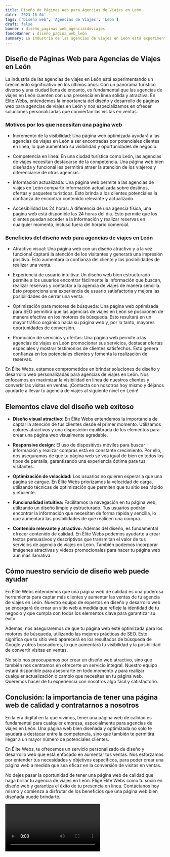 ```yaml
---
title: Diseño de Páginas Web para Agencias de Viajes en León
date: '2023-10-04'
tags: ['Diseño web', 'Agencias de Viajes', 'León']
draft: false
banner : diseño_paginas_web_agenciasdeviajes
fondoBanner : diseño_pagina_web_león
summary: La industria de las agencias de viajes en León está experimentando un crecimiento significativo en los últimos años. Con un panorama turístico diverso y una ciudad llena de encanto, es fundamental que las agencias de viajes en León cuenten con una presencia en línea sólida y atractiva. En Élite Webs, entendemos la importancia del diseño y desarrollo de páginas web para agencias de viajes en León y nos especializamos en ofrecer soluciones personalizadas que conviertan las visitas en ventas.
---
```


## Diseño de Páginas Web para Agencias de Viajes en León

La industria de las agencias de viajes en León está experimentando un crecimiento significativo en los últimos años. Con un panorama turístico diverso y una ciudad llena de encanto, es fundamental que las agencias de viajes en León cuenten con una presencia en línea sólida y atractiva. En Élite Webs, entendemos la importancia del diseño y desarrollo de páginas web para agencias de viajes en León y nos especializamos en ofrecer soluciones personalizadas que conviertan las visitas en ventas.

### Motivos por los que necesitan una página web

- Incremento de la visibilidad: Una página web optimizada ayudará a las agencias de viajes en León a ser encontradas por potenciales clientes en línea, lo que aumentará su visibilidad y oportunidades de negocio.

- Competencia en línea: En una ciudad turística como León, las agencias de viajes necesitan destacarse de la competencia. Una página web bien diseñada y funcional les permitirá atraer la atención de los viajeros y diferenciarse de otras agencias.

- Información actualizada: Una página web permite a las agencias de viajes en León compartir información actualizada sobre destinos, ofertas y paquetes turísticos. Esto brinda a los clientes potenciales la confianza de encontrar contenido relevante y actualizado.

- Accesibilidad las 24 horas: A diferencia de una agencia física, una página web está disponible las 24 horas del día. Esto permite que los clientes puedan acceder a la información y realizar reservas en cualquier momento, incluso fuera del horario comercial.

### Beneficios del diseño web para agencias de viajes en León

- Atractivo visual: Una página web con un diseño atractivo y a la vez funcional captará la atención de los visitantes y generará una impresión positiva. Esto aumentará la confianza del cliente y las posibilidades de realizar una venta.

- Experiencia de usuario intuitiva: Un diseño web bien estructurado permite a los usuarios encontrar fácilmente la información que buscan, realizar reservas y contactar a la agencia de viajes de manera sencilla. Esto proporciona una experiencia de usuario satisfactoria y mejora las posibilidades de cerrar una venta.

- Optimización para motores de búsqueda: Una página web optimizada para SEO permitirá que las agencias de viajes en León se posicionen de manera efectiva en los motores de búsqueda. Esto resultará en un mayor tráfico orgánico hacia su página web y, por lo tanto, mayores oportunidades de conversión.

- Promoción de servicios y ofertas: Una página web permite a las agencias de viajes en León promocionar sus servicios, destacar ofertas especiales y mostrar testimonios de clientes satisfechos. Esto genera confianza en los potenciales clientes y fomenta la realización de reservas.

En Élite Webs, estamos comprometidos en brindar soluciones de diseño y desarrollo web personalizadas para agencias de viajes en León. Nos enfocamos en maximizar la visibilidad en línea de nuestros clientes y convertir las visitas en ventas. ¡Contacta con nosotros hoy mismo y déjanos ayudarte a llevar tu agencia de viajes al siguiente nivel en León!

<GifSeo />

<Cta />

## Elementos clave del diseño web exitoso

- **Diseño visual atractivo:** En Élite Webs entendemos la importancia de captar la atención de tus clientes desde el primer momento. Utilizamos colores atractivos y una disposición equilibrada de los elementos para crear una página web visualmente agradable.

- **Responsive design:** El uso de dispositivos móviles para buscar información y realizar compras está en constante crecimiento. Por ello, nos aseguramos de que tu página web se vea igual de bien en todos los tipos de pantalla, garantizando una experiencia óptima para tus visitantes.

- **Optimización de velocidad:** Los usuarios no quieren esperar a que una página se cargue. En Élite Webs priorizamos la velocidad de carga, utilizando técnicas de optimización que permiten que tu sitio sea rápido y eficiente.

- **Funcionalidad intuitiva:** Facilitamos la navegación en tu página web, utilizando un diseño limpio y estructurado. Tus usuarios podrán encontrar la información que necesitan de forma rápida y sencilla, lo que aumentará las posibilidades de que realicen una compra.

- **Contenido relevante y atractivo:** Además del diseño, es fundamental ofrecer contenido de calidad. En Élite Webs podemos ayudarte a crear textos persuasivos y descriptivos que transmitan el valor de tus servicios de agencia de viajes en León. También podemos incorporar imágenes atractivas y videos promocionales para hacer tu página web aún más llamativa.

## Cómo nuestro servicio de diseño web puede ayudar

En Élite Webs entendemos que una página web de calidad es una poderosa herramienta para captar más clientes y aumentar las ventas de tu agencia de viajes en León. Nuestro equipo de expertos en diseño y desarrollo web se encargará de crear un sitio web a medida que refleje la identidad de tu negocio y que cumpla con todos los elementos clave para garantizar su éxito.

Además, nos aseguraremos de que tu página web esté optimizada para los motores de búsqueda, utilizando las mejores prácticas de SEO. Esto significa que tu sitio web aparecerá en los resultados de búsqueda de Google y otros buscadores, lo que aumentará tu visibilidad y la posibilidad de convertir visitas en ventas.

No solo nos preocupamos por crear un diseño web atractivo, sino que también nos centramos en ofrecerte un servicio integral. Nuestro equipo estará disponible para asesorarte en todo momento y para realizar cualquier actualización o cambio que necesites en tu página web. Queremos hacer de tu experiencia con nosotros algo fácil y satisfactorio.

## Conclusión: la importancia de tener una página web de calidad y contratarnos a nosotros

En la era digital en la que vivimos, tener una página web de calidad es fundamental para cualquier empresa, especialmente para agencias de viajes en León. Una página web bien diseñada y optimizada no solo te ayudará a destacar entre la competencia, sino que también te permitirá llegar a un mayor número de potenciales clientes.

En Élite Webs, te ofrecemos un servicio personalizado de diseño y desarrollo web que está enfocado en aumentar tus ventas. Nos esforzamos por entender tus necesidades y objetivos específicos, para poder crear una página web a medida que sea eficaz en la conversión de visitas en ventas.

No dejes pasar la oportunidad de tener una página web de calidad que haga brillar tu agencia de viajes en León. Elige Élite Webs como tu socio en diseño web y garantiza el éxito de tu presencia en línea. Contáctanos hoy mismo y comienza a disfrutar de los beneficios que una página web bien diseñada puede brindarte.

<Video />

<CtaBot job='Agencias de Viajes' city='León'/>

<Gmaps query='León+españa+maps' />